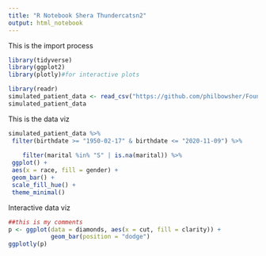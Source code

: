```yaml
---
title: "R Notebook Shera Thundercatsn2"
output: html_notebook
---
```


This is the import process
```r
library(tidyverse)
library(ggplot2)
library(plotly)#for interactive plots
```

```r
library(readr)
simulated_patient_data <- read_csv("https://github.com/philbowsher/Foundation-of-the-R-Workflow-workshop-2019-09-06/raw/master/Examples/data/simulated_patient_data.csv")
simulated_patient_data
```

This is the data viz
```r
simulated_patient_data %>%
 filter(birthdate >= "1950-02-17" & birthdate <= "2020-11-09") %>%
 
    filter(marital %in% "S" | is.na(marital)) %>%
 ggplot() +
 aes(x = race, fill = gender) +
 geom_bar() +
 scale_fill_hue() +
 theme_minimal()

```

Interactive data viz

```r
##this is my comments 
p <- ggplot(data = diamonds, aes(x = cut, fill = clarity)) +
            geom_bar(position = "dodge")
ggplotly(p)

```

